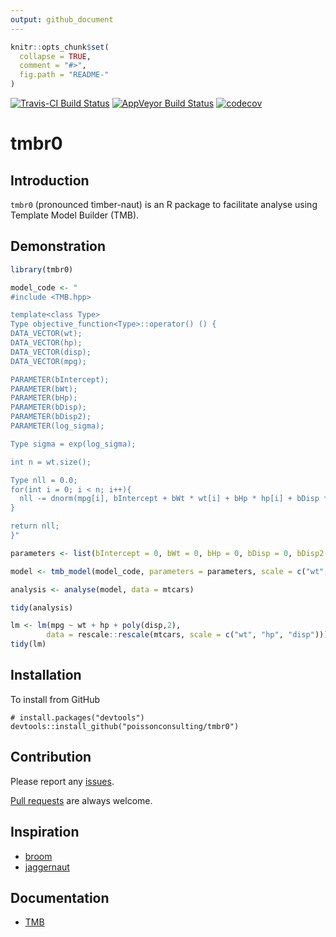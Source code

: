 ```yaml
---
output: github_document
---
```


<!-- README.md is generated from README.Rmd. Please edit that file -->

```r
knitr::opts_chunk$set(
  collapse = TRUE,
  comment = "#>",
  fig.path = "README-"
)
```

[![Travis-CI Build Status](https://travis-ci.org/poissonconsulting/tmbr0.svg?branch=master)](https://travis-ci.org/poissonconsulting/tmbr0)
[![AppVeyor Build Status](https://ci.appveyor.com/api/projects/status/github/poissonconsulting/tmbr0?branch=master&svg=true)](https://ci.appveyor.com/project/poissonconsulting/tmbr0)
[![codecov](https://codecov.io/gh/poissonconsulting/tmbr0/branch/master/graph/badge.svg)](https://codecov.io/gh/poissonconsulting/tmbr0)

# tmbr0

## Introduction

`tmbr0` (pronounced timber-naut) is an R package to facilitate analyse using Template Model Builder (TMB).

## Demonstration

```r
library(tmbr0)

model_code <- "
#include <TMB.hpp>

template<class Type>
Type objective_function<Type>::operator() () {
DATA_VECTOR(wt);
DATA_VECTOR(hp);
DATA_VECTOR(disp);
DATA_VECTOR(mpg);

PARAMETER(bIntercept); 
PARAMETER(bWt); 
PARAMETER(bHp); 
PARAMETER(bDisp); 
PARAMETER(bDisp2); 
PARAMETER(log_sigma);

Type sigma = exp(log_sigma);

int n = wt.size();

Type nll = 0.0;
for(int i = 0; i < n; i++){
  nll -= dnorm(mpg[i], bIntercept + bWt * wt[i] + bHp * hp[i] + bDisp * disp[i] + bDisp2 * pow(disp[i], 2), sigma, true);
}

return nll;
}"

parameters <- list(bIntercept = 0, bWt = 0, bHp = 0, bDisp = 0, bDisp2 = 0, log_sigma = 0)

model <- tmb_model(model_code, parameters = parameters, scale = c("wt", "hp", "disp"))

analysis <- analyse(model, data = mtcars)

tidy(analysis)

lm <- lm(mpg ~ wt + hp + poly(disp,2), 
        data = rescale::rescale(mtcars, scale = c("wt", "hp", "disp")))
tidy(lm)
```

## Installation

To install from GitHub
```
# install.packages("devtools")
devtools::install_github("poissonconsulting/tmbr0")
```

## Contribution

Please report any [issues](https://github.com/poissonconsulting/tmbr0/issues).

[Pull requests](https://github.com/poissonconsulting/tmbr0/pulls) are always welcome.

## Inspiration

- [broom](https://github.com/dgrtwo/broom)
- [jaggernaut](https://github.com/poissonconsulting/jaggernaut)

## Documentation

- [TMB](https://github.com/kaskr/adcomp)
